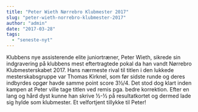 ```yaml
---
title: "Peter Wieth Nørrebro Klubmester 2017"
slug: "peter-wieth-norrebro-klubmester-2017"
author: "admin"
date: "2017-03-28"
tags: 
  - "seneste-nyt"
---
```


Klubbens nye assisterende elite juniortræner, Peter Wieth, sikrede sin indgravering på klubbens mest eftertragtede pokal da han vandt Nørrebro Klubmesterskabet 2017. Hans nærmeste rival til titlen i den lukkede mesterskabsgruppe var Thomas Kirknel, som før sidste runde og deres indbyrdes opgør havde samme point score 3½/4. Det stod dog klart inden kampen at Peter ville tage titlen ved remis pga. bedre korrektion. Efter en lang og hård dyst kunne han skrive ½-½ på resultatkortet og dermed lade sig hylde som klubmester. Et velfortjent tillykke til Peter!

